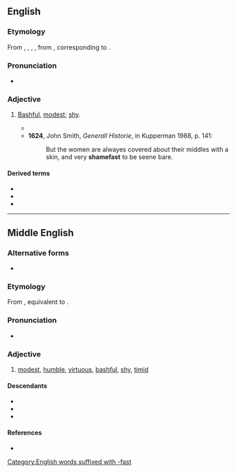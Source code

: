 ==English==

===Etymology===
From {{inh|en|enm|shamefast}}, {{m|enm|schamefast}}, {{m|enm|schamfast}}, {{m|enm|sceomefest}}, from {{inh|en|ang|sċamfæst||modest}}, corresponding to {{compound|en|shame|fast}}.

===Pronunciation===
* {{a|UK}} {{IPA|en|/ˈʃeɪmfɑːst/}}

===Adjective===
{{en-adj}}

# {{lb|en|archaic}} [[bashful|Bashful]], [[modest]]; [[shy]].
#* {{RQ:Spenser Faerie Queene|passage=With chaunge of cheare the seeming simple maid / Let fall her eyen, as '''shamefast''' to the earth [...].|1|2}}
#* '''1624''', John Smith, ''Generall Historie'', in Kupperman 1988, p. 141:
#*: But the women are alwayes covered about their middles with a skin, and very '''shamefast''' to be seene bare.

====Derived terms====
* {{l|en|shamefaced}}
* {{l|en|shamefastly}}
* {{l|en|shamefastness}}

[[Category:English words suffixed with -fast]]

----

==Middle English==

===Alternative forms===
* {{alter|enm|shamfast|ssamvest|shomefaste|sceomefest|shomevaste}}

===Etymology===
From {{inh|enm|ang|sċamfæst}}, equivalent to {{compound|enm|shame|fast}}.

===Pronunciation===
* {{IPA|enm|/ˈʃaːmfast/}}

===Adjective===
{{enm-adj}}

# [[modest]], [[humble]], [[virtuous]], [[bashful]], [[shy]], [[timid]]

====Descendants====
* {{desc|en|shamefast}}
* {{desc|sco|schamefast|schamfast}}
* {{desc|yol|shaamfast|alts=1}}

====References====
* {{R:MED Online|entry=shāmefast(e|pos=adj|id=MED39761}}